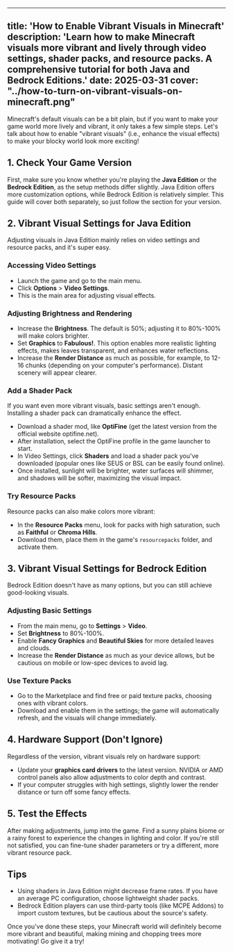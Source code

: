 
---
title: 'How to Enable Vibrant Visuals in Minecraft'
description: 'Learn how to make Minecraft visuals more vibrant and lively through video settings, shader packs, and resource packs. A comprehensive tutorial for both Java and Bedrock Editions.'
date: 2025-03-31
cover: "../how-to-turn-on-vibrant-visuals-on-minecraft.png"
---

Minecraft's default visuals can be a bit plain, but if you want to make your game world more lively and vibrant, it only takes a few simple steps. Let's talk about how to enable "vibrant visuals" (i.e., enhance the visual effects) to make your blocky world look more exciting!

## 1. Check Your Game Version
First, make sure you know whether you're playing the **Java Edition** or the **Bedrock Edition**, as the setup methods differ slightly. Java Edition offers more customization options, while Bedrock Edition is relatively simpler. This guide will cover both separately, so just follow the section for your version.

## 2. Vibrant Visual Settings for Java Edition
Adjusting visuals in Java Edition mainly relies on video settings and resource packs, and it's super easy.

### Accessing Video Settings
- Launch the game and go to the main menu.
- Click **Options** > **Video Settings**.
- This is the main area for adjusting visual effects.

### Adjusting Brightness and Rendering
- Increase the **Brightness**. The default is 50%; adjusting it to 80%-100% will make colors brighter.
- Set **Graphics** to **Fabulous!**. This option enables more realistic lighting effects, makes leaves transparent, and enhances water reflections.
- Increase the **Render Distance** as much as possible, for example, to 12-16 chunks (depending on your computer's performance). Distant scenery will appear clearer.

### Add a Shader Pack
If you want even more vibrant visuals, basic settings aren't enough. Installing a shader pack can dramatically enhance the effect.
- Download a shader mod, like **OptiFine** (get the latest version from the official website optifine.net).
- After installation, select the OptiFine profile in the game launcher to start.
- In Video Settings, click **Shaders** and load a shader pack you've downloaded (popular ones like SEUS or BSL can be easily found online).
- Once installed, sunlight will be brighter, water surfaces will shimmer, and shadows will be softer, maximizing the visual impact.

### Try Resource Packs
Resource packs can also make colors more vibrant:
- In the **Resource Packs** menu, look for packs with high saturation, such as **Faithful** or **Chroma Hills**.
- Download them, place them in the game's `resourcepacks` folder, and activate them.

## 3. Vibrant Visual Settings for Bedrock Edition
Bedrock Edition doesn't have as many options, but you can still achieve good-looking visuals.

### Adjusting Basic Settings
- From the main menu, go to **Settings** > **Video**.
- Set **Brightness** to 80%-100%.
- Enable **Fancy Graphics** and **Beautiful Skies** for more detailed leaves and clouds.
- Increase the **Render Distance** as much as your device allows, but be cautious on mobile or low-spec devices to avoid lag.

### Use Texture Packs
- Go to the Marketplace and find free or paid texture packs, choosing ones with vibrant colors.
- Download and enable them in the settings; the game will automatically refresh, and the visuals will change immediately.

## 4. Hardware Support (Don't Ignore)
Regardless of the version, vibrant visuals rely on hardware support:
- Update your **graphics card drivers** to the latest version. NVIDIA or AMD control panels also allow adjustments to color depth and contrast.
- If your computer struggles with high settings, slightly lower the render distance or turn off some fancy effects.

## 5. Test the Effects
After making adjustments, jump into the game. Find a sunny plains biome or a rainy forest to experience the changes in lighting and color. If you're still not satisfied, you can fine-tune shader parameters or try a different, more vibrant resource pack.

## Tips
- Using shaders in Java Edition might decrease frame rates. If you have an average PC configuration, choose lightweight shader packs.
- Bedrock Edition players can use third-party tools (like MCPE Addons) to import custom textures, but be cautious about the source's safety.

Once you've done these steps, your Minecraft world will definitely become more vibrant and beautiful, making mining and chopping trees more motivating! Go give it a try!
